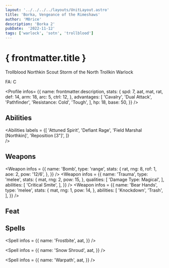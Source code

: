 ```yaml
---
layout: '../../../../layouts/UnitLayout.astro'
title: 'Borka, Vengeance of the Rimeshaws'
author: 'M0rice'
description: 'Borka 2'
pubDate:  '2022-11-12'
tags: ['warlock', 'sotn', 'trollblood']
---
```



# { frontmatter.title }
Trollblood Northkin Scout Storm of the North Trollkin Warlock

FA: C

<Profile
    infos= {{
        name: frontmatter.description,
        stats: {
            spd: 7,
            aat,
            mat,
            rat,
            def: 14,
            arm: 18,
            arc: 5,
            ctrl: 12,
        },
        advantages: [
            'Cavalry',
            'Dual Attack',
            'Pathfinder',
            'Resistance: Cold',
            'Tough',
        ],
        hp: 18,
        base: 50,
    }}
/>

## Abilities
<Abilities
    labels = {[
        'Attuned Spirit',
        'Defiant Rage',
        'Field Marshal [Northkin]',
        'Reposition [3"]',
    ]}    
/>

## Weapons
<Weapon
    infos = {{
        name: 'Bomb',
        type: 'range',
        stats: {
            rat,
            rng: 8,
            rof: 1,
            aoe: 2,
            pow: '12/6',
        },
    }}
/>
<Weapon
    infos = {{
        name: 'Trauma',
        type: 'melee',
        stats: {
            mat,
            rng: 2,
            pow: 15,
        },
        qualities: [
            'Damage Type: Magical',
        ],
        abilities: [
            'Critical Smite',
        ],
    }}
/>
<Weapon
    infos = {{
        name: 'Bear Hands',
        type: 'melee',
        stats: {
            mat,
            rng: 1,
            pow: 14,
        },
        abilities: [
            'Knockdown',
            'Trash',
        ],
    }}
/>

## Feat
<Feat
    label= 'Ice Storm'
/>

## Spells
<Spell
    infos = {{
        name: 'Frostbite',
        aat,
    }}
/>

<Spell
    infos = {{
        name: 'Snow Shroud',
        aat,
    }}
/>

<Spell
    infos = {{
        name: 'Warpath',
        aat,
    }}
/>